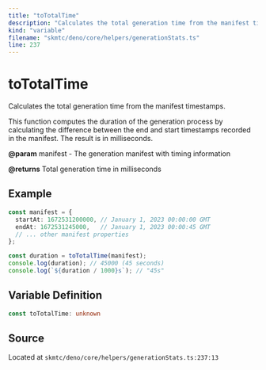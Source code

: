```yaml
---
title: "toTotalTime"
description: "Calculates the total generation time from the manifest timestamps."
kind: "variable"
filename: "skmtc/deno/core/helpers/generationStats.ts"
line: 237
---
```


# toTotalTime

Calculates the total generation time from the manifest timestamps.

This function computes the duration of the generation process by
calculating the difference between the end and start timestamps
recorded in the manifest. The result is in milliseconds.


**@param** manifest - The generation manifest with timing information

**@returns** Total generation time in milliseconds


## Example

```typescript
const manifest = {
  startAt: 1672531200000, // January 1, 2023 00:00:00 GMT
  endAt: 1672531245000,   // January 1, 2023 00:00:45 GMT
  // ... other manifest properties
};

const duration = toTotalTime(manifest);
console.log(duration); // 45000 (45 seconds)
console.log(`${duration / 1000}s`); // "45s"
```

## Variable Definition

```typescript
const toTotalTime: unknown
```

## Source

Located at `skmtc/deno/core/helpers/generationStats.ts:237:13`
